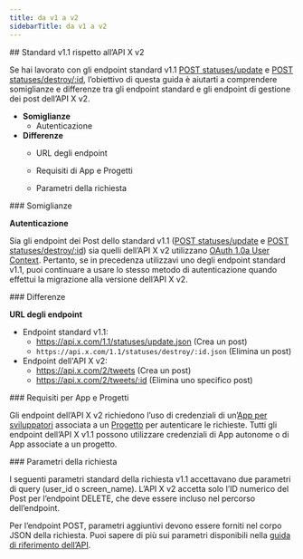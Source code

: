 ```yaml
---
title: da v1 a v2
sidebarTitle: da v1 a v2
---
```


<div id="standard-v11-compared-to-x-api-v2">
  ## Standard v1.1 rispetto all’API X v2
</div>

Se hai lavorato con gli endpoint standard v1.1 [POST statuses/update](https://developer.x.com/en/docs/twitter-api/v1/tweets/post-and-engage/api-reference/post-statuses-update) e [POST statuses/destroy/:id](https://developer.x.com/en/docs/twitter-api/v1/tweets/post-and-engage/api-reference/post-statuses-destroy-id), l’obiettivo di questa guida è aiutarti a comprendere somiglianze e differenze tra gli endpoint standard e gli endpoint di gestione dei post dell’API X v2.

- **Somiglianze**
  - Autenticazione
- **Differenze**
  - URL degli endpoint

  - Requisiti di App e Progetti

  - Parametri della richiesta

<div id="similarities">
  ### Somiglianze
</div>

**Autenticazione**

Sia gli endpoint dei Post dello standard v1.1 ([POST statuses/update](https://developer.x.com/en/docs/twitter-api/v1/tweets/post-and-engage/api-reference/post-statuses-update) e [POST statuses/destroy/:id](https://developer.x.com/en/docs/twitter-api/v1/tweets/post-and-engage/api-reference/post-statuses-destroy-id)) sia quelli dell’API X v2 utilizzano [OAuth 1.0a User Context](https://developer.x.com/content/developer-twitter/resources/fundamentals/authentication). Pertanto, se in precedenza utilizzavi uno degli endpoint standard v1.1, puoi continuare a usare lo stesso metodo di autenticazione quando effettui la migrazione alla versione dell’API X v2. 

<div id="differences">
  ### Differenze
</div>

**URL degli endpoint**

- Endpoint standard v1.1:
  - https://api.x.com/1.1/statuses/update.json
    (Crea un post)
  - `https://api.x.com/1.1/statuses/destroy/:id.json`
    (Elimina un post)
- Endpoint dell'API X v2:
  - https://api.x.com/2/tweets
    (Crea un post)
  - https://api.x.com/2/tweets/:id
    (Elimina uno specifico post)

<div id="app-and-project-requirements">
  ### Requisiti per App e Progetti
</div>

Gli endpoint dell’API X v2 richiedono l’uso di credenziali di un’[App per sviluppatori](/it/resources/fundamentals/developer-apps) associata a un [Progetto](/it/resources/fundamentals/developer-apps) per autenticare le richieste. Tutti gli endpoint dell’API X v1.1 possono utilizzare credenziali di App autonome o di App associate a un progetto.

<div id="request-parameters">
  ### Parametri della richiesta
</div>

I seguenti parametri standard della richiesta v1.1 accettavano due parametri di query (user\_id o screen\_name). L’API X v2 accetta solo l’ID numerico del Post per l’endpoint DELETE, che deve essere incluso nel percorso dell’endpoint.

Per l’endpoint POST, parametri aggiuntivi devono essere forniti nel corpo JSON della richiesta. Puoi sapere di più sui parametri disponibili nella [guida di riferimento dell’API](/it/x-api/posts/manage-tweets/introduction).